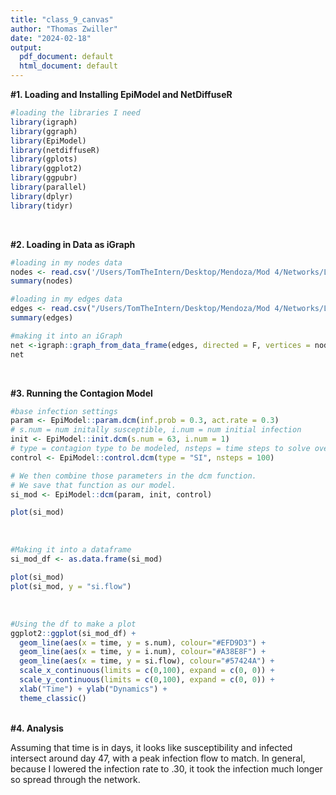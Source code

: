 ```yaml
---
title: "class_9_canvas"
author: "Thomas Zwiller"
date: "2024-02-18"
output:
  pdf_document: default
  html_document: default
---
```


**#1. Loading and Installing EpiModel and NetDiffuseR**
```r
#loading the libraries I need
library(igraph)
library(ggraph)
library(EpiModel)
library(netdiffuseR)
library(gplots)
library(ggplot2)
library(ggpubr)
library(parallel)
library(dplyr)
library(tidyr)
```
<br>

**#2. Loading in Data as iGraph**
```r
#loading in my nodes data
nodes <- read.csv('/Users/TomTheIntern/Desktop/Mendoza/Mod 4/Networks/Lab 2/nodelist.csv')
summary(nodes)

#loading in my edges data
edges <- read.csv("/Users/TomTheIntern/Desktop/Mendoza/Mod 4/Networks/Lab 2/edgelist.csv")
summary(edges)

#making it into an iGraph
net <-igraph::graph_from_data_frame(edges, directed = F, vertices = nodes)
net
```
<br>

**#3. Running the Contagion Model**
```r
#base infection settings
param <- EpiModel::param.dcm(inf.prob = 0.3, act.rate = 0.3) 
# s.num = num initally susceptible, i.num = num initial infection
init <- EpiModel::init.dcm(s.num = 63, i.num = 1)
# type = contagion type to be modeled, nsteps = time steps to solve over
control <- EpiModel::control.dcm(type = "SI", nsteps = 100)

# We then combine those parameters in the dcm function. 
# We save that function as our model. 
si_mod <- EpiModel::dcm(param, init, control)

plot(si_mod)
```
<br>
```r
#Making it into a dataframe
si_mod_df <- as.data.frame(si_mod)

plot(si_mod)
plot(si_mod, y = "si.flow")
```
<br>
```r
#Using the df to make a plot
ggplot2::ggplot(si_mod_df) + 
  geom_line(aes(x = time, y = s.num), colour="#EFD9D3") +
  geom_line(aes(x = time, y = i.num), colour="#A38E8F") +
  geom_line(aes(x = time, y = si.flow), colour="#57424A") +
  scale_x_continuous(limits = c(0,100), expand = c(0, 0)) +
  scale_y_continuous(limits = c(0,100), expand = c(0, 0)) +
  xlab("Time") + ylab("Dynamics") +
  theme_classic()
```
<br>
**#4. Analysis**

Assuming that time is in days, it looks like susceptibility and infected intersect around day 47, with a peak infection flow to match. In general, because I lowered the infection rate to .30, it took the infection much longer so spread through the network.


<br>
<br>
<br>
<br>
<br>
<br>
<br>
<br>
<br>
<br>